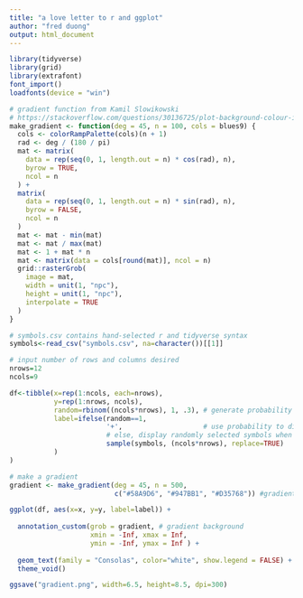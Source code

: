 ---
title: "a love letter to r and ggplot"
author: "fred duong"
output: html_document
---

```{r setup, include=FALSE}
library(tidyverse)
library(grid)
library(extrafont)
font_import()
loadfonts(device = "win")

# gradient function from Kamil Slowikowski
# https://stackoverflow.com/questions/30136725/plot-background-colour-in-gradient
make_gradient <- function(deg = 45, n = 100, cols = blues9) {
  cols <- colorRampPalette(cols)(n + 1)
  rad <- deg / (180 / pi)
  mat <- matrix(
    data = rep(seq(0, 1, length.out = n) * cos(rad), n),
    byrow = TRUE,
    ncol = n
  ) +
  matrix(
    data = rep(seq(0, 1, length.out = n) * sin(rad), n),
    byrow = FALSE,
    ncol = n
  )
  mat <- mat - min(mat)
  mat <- mat / max(mat)
  mat <- 1 + mat * n
  mat <- matrix(data = cols[round(mat)], ncol = n)
  grid::rasterGrob(
    image = mat,
    width = unit(1, "npc"),
    height = unit(1, "npc"), 
    interpolate = TRUE
  )
}
```

```{r setup variables}
# symbols.csv contains hand-selected r and tidyverse syntax
symbols<-read_csv("symbols.csv", na=character())[[1]] 

# input number of rows and columns desired
nrows=12
ncols=9

df<-tibble(x=rep(1:ncols, each=nrows),
           y=rep(1:nrows, ncols),
           random=rbinom((ncols*nrows), 1, .3), # generate probability
           label=ifelse(random==1,              
                        '+',                    # use probability to display plus sign
                        # else, display randomly selected symbols when there is no plus sign
                        sample(symbols, (ncols*nrows), replace=TRUE)
           )
)

# make a gradient
gradient <- make_gradient(deg = 45, n = 500, 
                          c("#58A9D6", "#947BB1", "#D35768")) #gradient values

```

```{r plot}

ggplot(df, aes(x=x, y=y, label=label)) +
  
  annotation_custom(grob = gradient, # gradient background
                    xmin = -Inf, xmax = Inf, 
                    ymin = -Inf, ymax = Inf ) + 
  
  geom_text(family = "Consolas", color="white", show.legend = FALSE) +
  theme_void()

ggsave("gradient.png", width=6.5, height=8.5, dpi=300)
```


